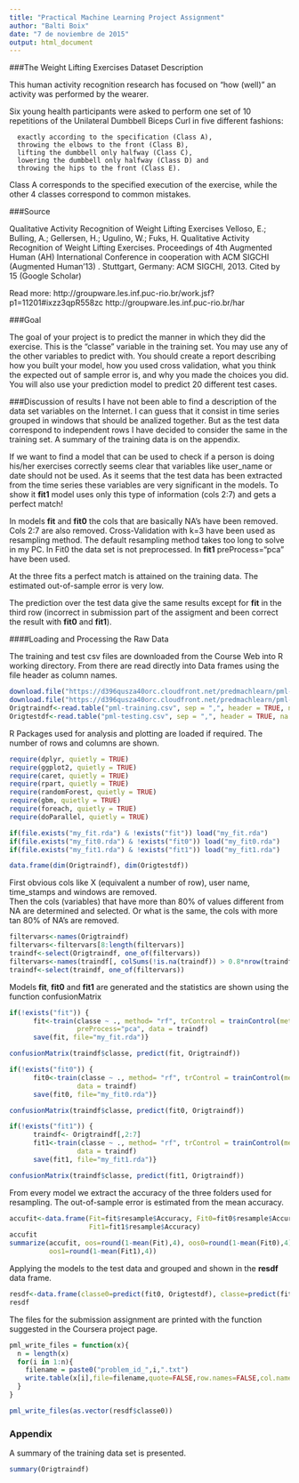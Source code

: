 ```yaml
---
title: "Practical Machine Learning Project Assignment"
author: "Balti Boix"
date: "7 de noviembre de 2015"
output: html_document
---
```


###The Weight Lifting Exercises Dataset Description

This human activity recognition research has focused on "how (well)" an activity was performed by the wearer. 

Six young health participants were asked to perform one set of 10 repetitions of the Unilateral Dumbbell Biceps Curl in five different fashions: 

      exactly according to the specification (Class A), 
      throwing the elbows to the front (Class B), 
      lifting the dumbbell only halfway (Class C), 
      lowering the dumbbell only halfway (Class D) and 
      throwing the hips to the front (Class E).

Class A corresponds to the specified execution of the exercise, while the other 4 classes correspond to common mistakes.

###Source

Qualitative Activity Recognition of Weight Lifting Exercises
Velloso, E.; Bulling, A.; Gellersen, H.; Ugulino, W.; Fuks, H. Qualitative Activity Recognition of Weight Lifting Exercises. Proceedings of 4th Augmented Human (AH) International Conference in cooperation with ACM SIGCHI (Augmented Human'13) . Stuttgart, Germany: ACM SIGCHI, 2013. 
Cited by 15 (Google Scholar)

Read more: 
      http://groupware.les.inf.puc-rio.br/work.jsf?p1=11201#ixzz3qpR558zc
      http://groupware.les.inf.puc-rio.br/har

###Goal

The goal of your project is to predict the manner in which they did the exercise. This is the "classe" variable in the training set. You may use any of the other variables to predict with. You should create a report describing how you built your model, how you used cross validation, what you think the expected out of sample error is, and why you made the choices you did. You will also use your prediction model to predict 20 different test cases. 

###Discussion of results
I have not been able to find a description of the data set variables on the Internet. I can guess that it consist in time series grouped in windows that should be analized together. But as the test data correspond to independent rows I have decided to consider the same in the training set. A summary of the training data is on the appendix. 

If we want to find a model that can be used to check if a person is doing his/her exercises correctly seems clear that variables like user_name or date should not be used. As it seems that the test data has been extracted from the time series these variables are very significant in the models. To show it **fit1** model uses only this type of information (cols 2:7) and gets a perfect match!

In models **fit** and **fit0** the cols that are basically NA's have been removed. Cols 2:7 are also removed. Cross-Validation with k=3 have been used as resampling method. The default resampling method takes too long to solve in my PC. In Fit0 the data set is not preprocessed. In **fit1** preProcess="pca" have been used.

At the three fits a perfect match is attained on the training data. The estimated out-of-sample error is very low.

The prediction over the test data give the same results except for **fit** in the third row (incorrect in submission part of the assigment and been correct the result with **fit0** and **fit1**).  


####Loading and Processing the Raw Data

The training and test csv files are downloaded from the Course Web into R working directory.
From there are read directly into Data frames using the file header as column names.

```r
download.file("https://d396qusza40orc.cloudfront.net/predmachlearn/pml-training.csv", "pml-training.csv")
download.file("https://d396qusza40orc.cloudfront.net/predmachlearn/pml-testing.csv", "pml-testing.csv")
Origtraindf<-read.table("pml-training.csv", sep = ",", header = TRUE, na.strings = c("NA", "", "#DIV/0!"))
Origtestdf<-read.table("pml-testing.csv", sep = ",", header = TRUE, na.strings = c("NA", "", "#DIV/0!"))
```

R Packages used for analysis and plotting are loaded if required.
The number of rows and columns are shown.

```r
require(dplyr, quietly = TRUE)
require(ggplot2, quietly = TRUE)
require(caret, quietly = TRUE)
require(rpart, quietly = TRUE)
require(randomForest, quietly = TRUE)
require(gbm, quietly = TRUE)
require(foreach, quietly = TRUE)
require(doParallel, quietly = TRUE)

if(file.exists("my_fit.rda") & !exists("fit")) load("my_fit.rda")
if(file.exists("my_fit0.rda") & !exists("fit0")) load("my_fit0.rda")
if(file.exists("my_fit1.rda") & !exists("fit1")) load("my_fit1.rda")

data.frame(dim(Origtraindf), dim(Origtestdf))
```

First obvious cols like X (equivalent a number of row), user name, time_stamps and windows are removed.  
Then the cols (variables) that have more than 80% of values different from NA are determined and selected. 
Or what is the same, the cols with more tan 80% of NA's are removed.

```r
filtervars<-names(Origtraindf)
filtervars<-filtervars[8:length(filtervars)]
traindf<-select(Origtraindf, one_of(filtervars))
filtervars<-names(traindf[, colSums(!is.na(traindf)) > 0.8*nrow(traindf)])
traindf<-select(traindf, one_of(filtervars))
```

Models **fit**, **fit0** and **fit1** are generated and the statistics are shown using the function confusionMatrix 

```r
if(!exists("fit")) {
      fit<-train(classe ~ ., method= "rf", trControl = trainControl(method = "cv", number = 3), 
                 preProcess="pca", data = traindf)
      save(fit, file="my_fit.rda")}

confusionMatrix(traindf$classe, predict(fit, Origtraindf))

if(!exists("fit0")) {
      fit0<-train(classe ~ ., method= "rf", trControl = trainControl(method = "cv", number = 3), 
                 data = traindf)
      save(fit0, file="my_fit0.rda")}

confusionMatrix(traindf$classe, predict(fit0, Origtraindf))

if(!exists("fit1")) {
      traindf<- Origtraindf[,2:7]
      fit1<-train(classe ~ ., method= "rf", trControl = trainControl(method = "cv", number = 3), 
                 data = traindf)
      save(fit1, file="my_fit1.rda")}

confusionMatrix(traindf$classe, predict(fit1, Origtraindf))
```

From every model we extract the accuracy of the three folders used for resampling.
The out-of-sample error is estimated from the mean accuracy.

```r
accufit<-data.frame(Fit=fit$resample$Accuracy, Fit0=fit0$resample$Accuracy, 
                    Fit1=fit1$resample$Accuracy)
accufit
summarize(accufit, oos=round(1-mean(Fit),4), oos0=round(1-mean(Fit0),4), 
          oos1=round(1-mean(Fit1),4))
```

Applying the models to the test data and grouped and shown in the **resdf** data frame.

```r
resdf<-data.frame(classe0=predict(fit0, Origtestdf), classe=predict(fit, Origtestdf), classe1=predict(fit1, Origtestdf))
resdf
```

The files for the submission assignment are printed with the function suggested in the Coursera project page.

```r
pml_write_files = function(x){
  n = length(x)
  for(i in 1:n){
    filename = paste0("problem_id_",i,".txt")
    write.table(x[i],file=filename,quote=FALSE,row.names=FALSE,col.names=FALSE)
  }
}

pml_write_files(as.vector(resdf$classe0))
```

### Appendix

A summary of the training data set is presented.

```r
summary(Origtraindf)
```
